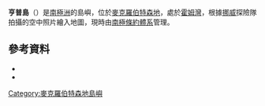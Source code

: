 {{coord|67|36|S|62|53|E|source:GNIS|display=title}}

'''亨普島'''（{{lang-en|Hump Island}}）是[[南極洲|南極洲]]的島嶼，位於[[麥克羅伯特森地|麥克羅伯特森地]]，處於[[霍姆灣|霍姆灣]]，根據[[挪威|挪威]]探險隊拍攝的空中照片繪入地圖，現時由[[南極條約體系|南極條約體系]]管理。

==參考資料==
*{{cite gnis | type = antarid | id = 7173| name = Hump Island | accessdate = 2012-07-03}}
*{{usgs-gazetteer|id=7173}}

{{DEFAULTSORT:Hump Island}}
[[Category:麥克羅伯特森地島嶼|Category:麥克羅伯特森地島嶼]]


{{MacRobertsonLand-geo-stub}}
